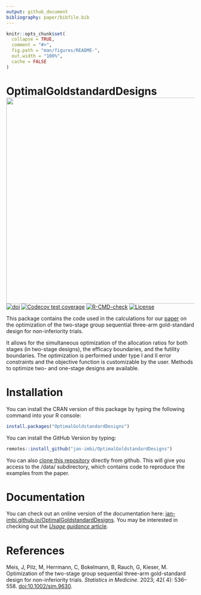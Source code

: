 ```yaml
---
output: github_document
bibliography: paper/bibfile.bib
---
```


<!-- README.md is generated from README.Rmd. Please edit that file -->

```r
knitr::opts_chunk$set(
  collapse = TRUE,
  comment = "#>",
  fig.path = "man/figures/README-",
  out.width = "100%",
  cache = FALSE
)
```

# OptimalGoldstandardDesigns <a href='https://github.com/jan-imbi/OptimalGoldstandardDesigns'><img src='man/figures/sticker.png' align="right" height="550" /></a>

<!-- badges: start -->
[![doi](https://img.shields.io/badge/doi-10.1002%2Fsim.9630-blue)](https://doi.org/10.1002/sim.9630)
[![Codecov test coverage](https://codecov.io/gh/jan-imbi/OptimalGoldstandardDesigns/branch/master/graph/badge.svg)](https://app.codecov.io/gh/jan-imbi/OptimalGoldstandardDesigns?branch=master)
[![R-CMD-check](https://github.com/jan-imbi/OptimalGoldstandardDesigns/actions/workflows/R-CMD-check.yaml/badge.svg)](https://github.com/jan-imbi/OptimalGoldstandardDesigns/actions/workflows/R-CMD-check.yaml)
[![License](https://img.shields.io/github/license/jan-imbi/OptimalGoldstandardDesigns)](https://github.com/jan-imbi/OptimalGoldstandardDesigns/blob/master/LICENSE.md)
<!-- badges: end -->

This package contains the code used in the calculations for
our [paper](https://doi.org/10.1002/sim.9630)
on the optimization of the two-stage group sequential three-arm gold-standard
design for non-inferiority trials.

It allows for the simultaneous optimization of the
allocation ratios for both stages (in two-stage designs),
the efficacy boundaries, and the
futility boundaries. The optimization is performed
under type I and II error constraints and the objective function is
customizable by the user.
Methods to optimize two- and one-stage designs are available.

# Installation
You can install the CRAN version of this package by typing the following
command into your R console:
```r
install.packages("OptimalGoldstandardDesigns")
```

You can install the GitHub Version by typing:
```r
remotes::install_github("jan-imbi/OptimalGoldstandardDesigns")
```

You can also [clone this repository](https://docs.github.com/en/repositories/creating-and-managing-repositories/cloning-a-repository)
directly from github. This will
give you access to the /data/ subdirectory, which contains code to reproduce
the examples from the paper.

# Documentation
You can check out an online version of the documentation here:
[jan-imbi.github.io/OptimalGoldstandardDesigns](https://jan-imbi.github.io/OptimalGoldstandardDesigns/).
You may be interested in checking out the [*Usage guidance* article](https://jan-imbi.github.io/OptimalGoldstandardDesigns/articles/Introduction.html).

# References
Meis, J, Pilz, M, Herrmann, C, Bokelmann, B, Rauch, G, Kieser, M. Optimization of the two-stage group
sequential three-arm gold-standard design for non-inferiority trials. *Statistics in Medicine.* 2023; 42(
4): 536– 558. [doi:10.1002/sim.9630](https://doi.org/10.1002/sim.9630).
